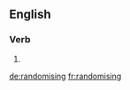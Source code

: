 ==English==

===Verb===
{{head|en|present participle}}

# {{present participle of|randomise|lang=en}}

[[de:randomising]]
[[fr:randomising]]